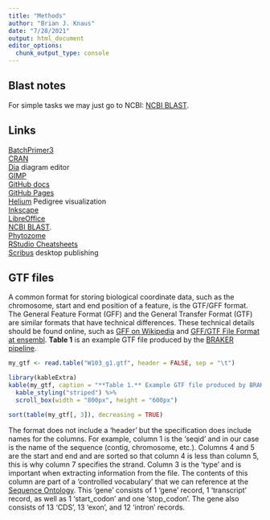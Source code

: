 ```yaml
---
title: "Methods"
author: "Brian J. Knaus"
date: "7/28/2021"
output: html_document
editor_options: 
  chunk_output_type: console
---
```



## Blast notes

For simple tasks we may just go to NCBI: [NCBI BLAST](https://blast.ncbi.nlm.nih.gov/Blast.cgi).


## Links


[BatchPrimer3](https://wheat.pw.usda.gov/demos/BatchPrimer3/)    
[CRAN](https://cran.r-project.org/)    
[Dia](http://dia-installer.de/) diagram editor    
[GIMP](https://www.gimp.org/)    
[GitHub docs](https://docs.github.com/en)    
[GitHub Pages](https://resources.github.com/whitepapers/github-and-rstudio/)    
[Helium](https://excellenceinbreeding.org/toolbox/tools/helium) Pedigree visualization    
[Inkscape](https://inkscape.org/)    
[LibreOffice](https://www.libreoffice.org/)    
[NCBI BLAST](https://blast.ncbi.nlm.nih.gov/Blast.cgi).    
[Phytozome]((https://phytozome-next.jgi.doe.gov))    
[RStudio Cheatsheets](https://www.rstudio.com/resources/cheatsheets/)    
[Scribus](https://www.scribus.net/) desktop publishing    


## GTF files

A common format for storing biological coordinate data, such as the chromosome, start and end position of a feature, is the GTF/GFF format.
The General Feature Format (GFF) and the General Transfer Format (GTF) are similar formats that have technical differences.
These technical details should be found online, such as [GFF on Wikipedia](https://en.wikipedia.org/wiki/General_feature_format) and [GFF/GTF File Format at ensembl](https://useast.ensembl.org/info/website/upload/gff.html).
**Table 1** is an example GTF file produced by the [BRAKER pipeline](https://github.com/Gaius-Augustus/BRAKER).


```r
my_gtf <- read.table("W103_g1.gtf", header = FALSE, sep = "\t")

library(kableExtra)
kable(my_gtf, caption = "**Table 1.** Example GTF file produced by BRAKER including a single 'gene' (W103_g1) that consists of several features.") %>%
  kable_styling("striped") %>% 
  scroll_box(width = "800px", height = "600px")
```


```r
sort(table(my_gtf[, 3]), decreasing = TRUE)
```


The format does not include a 'header' but the specification does include names for the columns.
For example, column 1 is the 'seqid' and in our case is the name of the sequence (contig, chromosome, etc.).
Columns 4 and 5 are the start and end and are sorted so that column 4 is less than column 5, this is why column 7 specifies the strand.
Column 3 is the 'type' and is important when extracting information from the file.
The contents of this column are part of a 'controlled vocabulary' that we can reference at the [Sequence Ontology](http://www.sequenceontology.org/).
This 'gene' consists of 1 'gene' record, 1 'transcript' record, as well as 1 'start_codon' and one 'stop_codon'.
The gene also consists of 13 'CDS', 13 'exon', and 12 'intron' records.


